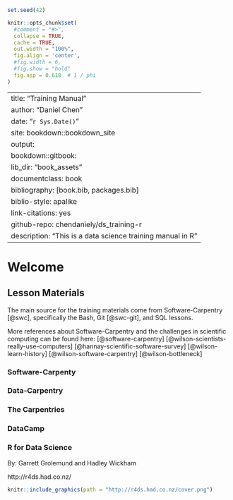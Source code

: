 ```r
set.seed(42)

knitr::opts_chunk$set(
  #comment = "#>",
  collapse = TRUE,
  cache = TRUE,
  out.width = "100%",
  fig.align = 'center',
  #fig.width = 6,
  #fig.show = "hold"
  fig.asp = 0.618  # 1 / phi
)
```
--- 
title: "Training Manual"
author: "Daniel Chen"
date: "`r Sys.Date()`"
site: bookdown::bookdown_site
output:
  bookdown::gitbook:
    lib_dir: "book_assets"
documentclass: book
bibliography: [book.bib, packages.bib]
biblio-style: apalike
link-citations: yes
github-repo: chendaniely/ds_training-r
description: "This is a data science training manual in R" 
---

# Welcome {-}

## Lesson Materials {-}

The main source for the training materials come from Software-Carpentry [@swc], specifically the Bash, Git [@swc-git], and SQL lessons.

More references about Software-Carpentry and the challenges in scientific computing can be found here:
[@software-carpentry]
[@wilson-scientists-really-use-computers]
[@hannay-scientific-software-survey]
[@wilson-learn-history]
[@wilson-software-carpentry]
[@wilson-bottleneck]

### Software-Carpenty {-}

### Data-Carpentry {-}

### The Carpentries {-}

### DataCamp {-}

### R for Data Science {-}

By: Garrett Grolemund and Hadley Wickham

http://r4ds.had.co.nz/

```r
knitr::include_graphics(path = "http://r4ds.had.co.nz/cover.png")
```
